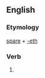 ==English==

===Etymology===
[[spare]] + [[-eth]]

===Verb===
{{infl|en|verb form}}

# {{archaic third-person singular of|spare}}
